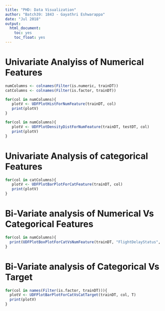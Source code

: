 ---
title: "PHD: Data Visualization"
author: "Batch39: 1843 - Gayathri Eshwarappa"
date: "Jul 2018"
output:
  html_document:
    toc: yes
    toc_float: yes
---

# Univariate Analyiss of Numerical Features
```{r fig.width=6}
numColumns <- colnames(Filter(is.numeric, trainDT)) 
catColumns <- colnames(Filter(is.factor, trainDT))

for(col in numColumns){
   plotV <- UDFPlotHistForNumFeature(trainDT, col)
   print(plotV)
}

for(col in numColumns){
   plotV <- UDFPlotDensityDistForNumFeature(trainDT, testDT, col)
   print(plotV)
}

```

# Univariate Analysis of categorical Features
```{r}
for(col in catColumns){
   plotV <- UDFPlotBarPlotForCatFeature(trainDT, col)
   print(plotV)
}
```

# Bi-Variate analysis of Numerical Vs Categorical Features
```{r}
for(col in numColumns){
  print(UDFPlotBoxPlotForCatVsNumFeature(trainDT, "FlightDelayStatus", col))
}

```




# Bi-Variate analysis of Categorical Vs Target
```{r}

for(col in names(Filter(is.factor, trainDT))){
  plotV <- UDFPlotBarPlotForCatVsCatTarget(trainDT, col, T)
  print(plotV)
}
```







